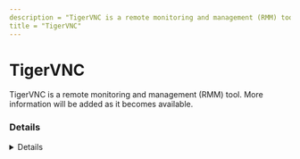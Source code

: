 ```yaml
---
description = "TigerVNC is a remote monitoring and management (RMM) tool. More information will be added as it becomes available."
title = "TigerVNC"
---
```




# TigerVNC

TigerVNC is a remote monitoring and management (RMM) tool. More information will be added as it becomes available.

### Details
<Details author={""}
         category={""}
         created={""}
         website={""}
         lastModified={"2-26-2024"}
         privileges={""}
         free={ false }
         verification={ false }
/>

#### Installation Paths
<Card code={ ["tigervnc*.exe", "winvnc4.exe", "C:\\Program Files\\TightVNC\\*", "*\\TightVNC\\*", "*\\tvnserver.exe"] }/>





### Forensic Artifacts




#### Network Artifacts
<EuiSpacer size="xl"/>
<NetworkArtifactsTable data={ [{"Description": "Known remote domains", "Domains": ["user_managed"], "Ports": []}] }/>




### Detections
- Detects potential network activity of TigerVNC RMM tool
  - [Sigma Rule](https://github.com/magicsword-io/LOLRMM/blob/main/detections/sigma/tigervnc_network_sigma.yml)
- Detects potential processes activity of TigerVNC RMM tool
  - [Sigma Rule](https://github.com/magicsword-io/LOLRMM/blob/main/detections/sigma/tigervnc_processes_sigma.yml)

### References
- [https://github.com/TigerVNC/tigervnc/releases](https://github.com/TigerVNC/tigervnc/releases)

